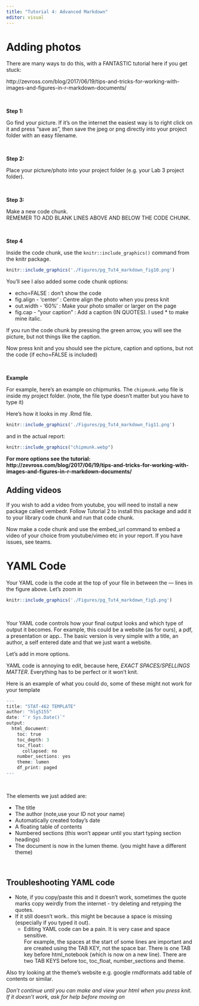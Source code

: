 ```yaml
---
title: "Tutorial 4: Advanced Markdown"
editor: visual
---
```


# Adding photos {#Tut4H_photo}

There are many ways to do this, with a FANTASTIC tutorial here if you get stuck:

http://zevross.com/blog/2017/06/19/tips-and-tricks-for-working-with-images-and-figures-in-r-markdown-documents/

<br>

**Step 1:**

Go find your picture. If it's on the internet the easiest way is to right click on it and press "save as", then save the jpeg or png directly into your project folder with an easy filename.

<br>

**Step 2:**

Place your picture/photo into your project folder (e.g. your Lab 3 project folder).

<br>

**Step 3:**

Make a new code chunk.<br> REMEMER TO ADD BLANK LINES ABOVE AND BELOW THE CODE CHUNK.

<br>

**Step 4**

Inside the code chunk, use the `knitr::include_graphics()` command from the knitr package.

```r
knitr::include_graphics('./Figures/pg_Tut4_markdown_fig10.png')
```

You'll see I also added some code chunk options:

-   echo=FALSE : don't show the code
-   fig.align - 'center' : Centre align the photo when you press knit
-   out.width - '60%' : Make your photo smaller or larger on the page
-   fig.cap - "your caption" : Add a caption (IN QUOTES). I used \* to make mine italic.

If you run the code chunk by pressing the green arrow, you will see the picture, but not things like the caption.

Now press knit and you should see the picture, caption and options, but not the code (if echo=FALSE is included)

<br>

**Example**

For example, here's an example on chipmunks. The `chipmunk.webp` file is inside my project folder. (note, the file type doesn't matter but you have to type it)

Here's how it looks in my .Rmd file.

```r
knitr::include_graphics('./Figures/pg_Tut4_markdown_fig11.png')
```

and in the actual report:

```r
knitr::include_graphics("chipmunk.webp")
```

**For more options see the tutorial: http://zevross.com/blog/2017/06/19/tips-and-tricks-for-working-with-images-and-figures-in-r-markdown-documents/**

## Adding videos

If you wish to add a video from youtube, you will need to install a new package called vembedr. Follow Tutorial 2 to install this package and add it to your library code chunk and run that code chunk.

Now make a code chunk and use the embed_url command to embed a video of your choice from youtube/vimeo etc in your report. If you have issues, see teams.

# YAML Code

Your YAML code is the code at the top of your file in between the --- lines in the figure above. Let's zoom in

```r
knitr::include_graphics('./Figures/pg_Tut4_markdown_fig5.png')
```

<br>

Your YAML code controls how your final output looks and which type of output it becomes. For example, this could be a website (as for ours), a pdf, a presentation or app.. The basic version is very simple with a title, an author, a self entered date and that we just want a website.

Let's add in more options.

YAML code is annoying to edit, because here, *EXACT SPACES/SPELLINGS MATTER*. Everything has to be perfect or it won't knit.

Here is an example of what you could do, some of these might not work for your template

```r

---
title: "STAT-462 TEMPLATE"
author: "hlg5155"
date: "`r Sys.Date()`"
output:
  html_document:
    toc: true 
    toc_depth: 3
    toc_float:
      collapsed: no
    number_sections: yes
    theme: lumen
    df_print: paged
---
      
      
```

The elements we just added are:

-   The title
-   The author (note,use your ID not your name)
-   Automatically created today's date
-   A floating table of contents
-   Numbered sections (this won't appear until you start typing section headings)
-   The document is now in the lumen theme. (you might have a different theme)

<br>

## Troubleshooting YAML code

-   Note, if you copy/paste this and it doesn't work, sometimes the quote marks copy weirdly from the internet - try deleting and retyping the quotes.\
-   If it still doesn't work.. this might be because a space is missing (especially if you typed it out).
    -   Editing YAML code can be a pain. It is very case and space sensitive.<br>For example, the spaces at the start of some lines are important and are created using the TAB KEY, not the space bar. There is one TAB key before html_notebook (which is now on a new line). There are two TAB KEYS before toc, toc_float, number_sections and theme.

Also try looking at the theme's website e.g. google rmdformats add table of contents or similar.

*Don't continue until you can make and view your html when you press knit. If it doesn't work, ask for help before moving on*




